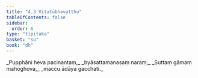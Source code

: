 ```yaml
---
title: "4.3 Viṭaṭūbhavatthu"
tableOfContents: false
sidebar:
  order: 6
type: "tipitaka"
basket: "su"
book: "dh"
---
```



<DynamicBreadcrumb />

<Division number="47" book="dh" bookNo="18" page="20">

<Paragraph number="51" type="verses" book="dh">
_Pupphāni heva pacinantaṃ,_  
_byāsattamanasaṃ naraṃ;_  
_Suttaṃ gāmaṃ mahoghova,_  
_maccu ādāya gacchati._
</Paragraph>
</Division>